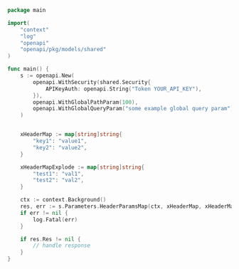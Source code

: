 ```go showLineNumbers copy filename="Header Params Map usage example"
package main

import(
	"context"
	"log"
	"openapi"
	"openapi/pkg/models/shared"
)

func main() {
    s := openapi.New(
        openapi.WithSecurity(shared.Security{
            APIKeyAuth: openapi.String("Token YOUR_API_KEY"),
        }),
        openapi.WithGlobalPathParam(100),
        openapi.WithGlobalQueryParam("some example global query param"),
    )


    xHeaderMap := map[string]string{
        "key1": "value1",
        "key2": "value2",
    }

    xHeaderMapExplode := map[string]string{
        "test1": "val1",
        "test2": "val2",
    }

    ctx := context.Background()
    res, err := s.Parameters.HeaderParamsMap(ctx, xHeaderMap, xHeaderMapExplode)
    if err != nil {
        log.Fatal(err)
    }

    if res.Res != nil {
        // handle response
    }
}
```
